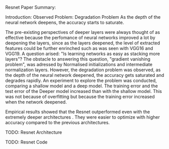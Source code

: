 Resnet Paper Summary:

Introduction:
Observed Problem: Degradation Problem
As the depth of the neural network deepens, the accuracy starts to saturate.

The pre-existing perspectives of deeper layers were always thought of as effective because the perfomance of neural networks improved a lot by deepening the layers,
since as the layers deepened, the level of extracted features could be further enrinched such as was seen with VGG16 and VGG19.
A question arised: "Is learning networks as easy as stacking more layers"?
The obstacle to answering this question, "gradient vanishing problem", was adressed by Normalised initializations and intermediate normalization layers.
However, the degradation problem was observed, as the depth of the neural network deepened, the accuracy gets saturated and degrades rapidly. An experiment to explore the problem
was conducted, comparing a shallow model and a deep model. The training error and the test error of the Deeper model increased than with the shallow model. This was not because of overfitting but because the training error increased when the network deepened.


Empirical results showed that the Resnet outperformed even with the extremely deeper architectures . They were easier to optimize with higher accuracy compared to the previous architectures.

TODO:
Resnet Architecture

TODO:
Resnet Code
